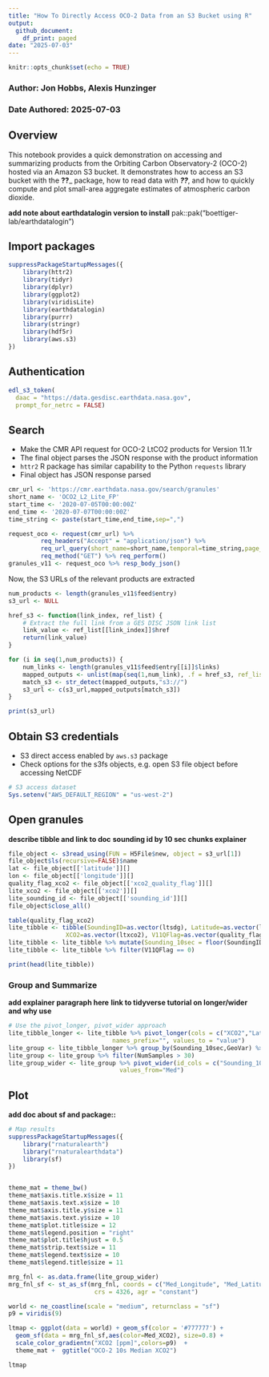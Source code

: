 ```yaml
---
title: "How To Directly Access OCO-2 Data from an S3 Bucket using R"
output:
  github_document:
    df_print: paged
date: "2025-07-03"
---
```


```r
knitr::opts_chunk$set(echo = TRUE)
```

### Author: Jon Hobbs, Alexis Hunzinger
### Date Authored: 2025-07-03

## Overview
This notebook provides a quick demonstration on accessing and summarizing products from the Orbiting Carbon Observatory-2 (OCO-2) hosted via an Amazon S3 bucket. It demonstrates how to access an S3 bucket with the __??___ package, how to read data with ___??___, and how to quickly compute and plot small-area aggregate estimates of atmospheric carbon dioxide.

__add note about earthdatalogin version to install__
pak::pak("boettiger-lab/earthdatalogin")

## Import packages
```r
suppressPackageStartupMessages({ 
    library(httr2)
    library(tidyr)
    library(dplyr)
    library(ggplot2)
    library(viridisLite)
    library(earthdatalogin)
    library(purrr)
    library(stringr)
    library(hdf5r)
    library(aws.s3)
})


```
## Authentication
```r
edl_s3_token(
  daac = "https://data.gesdisc.earthdata.nasa.gov",
  prompt_for_netrc = FALSE)

```
## Search

* Make the CMR API request for OCO-2 LtCO2 products for Version 11.1r
* The final object parses the JSON response with the product information
* `httr2` R package has similar capability to the Python `requests` library
* Final object has JSON response parsed

```r
cmr_url <- 'https://cmr.earthdata.nasa.gov/search/granules'
short_name <- 'OCO2_L2_Lite_FP'
start_time <- '2020-07-05T00:00:00Z'
end_time <- '2020-07-07T00:00:00Z'
time_string <- paste(start_time,end_time,sep=",")

request_oco <- request(cmr_url) %>% 
         req_headers("Accept" = "application/json") %>% 
         req_url_query(short_name=short_name,temporal=time_string,page_size="200",version='11.1r') %>%
         req_method("GET") %>% req_perform()     
granules_v11 <- request_oco %>% resp_body_json()
```

Now, the S3 URLs of the relevant products are extracted 

```r

num_products <- length(granules_v11$feed$entry)
s3_url <- NULL

href_s3 <- function(link_index, ref_list) {
    # Extract the full link from a GES DISC JSON link list
    link_value <- ref_list[[link_index]]$href
    return(link_value)
}

for (i in seq(1,num_products)) {
    num_links <- length(granules_v11$feed$entry[[i]]$links)
    mapped_outputs <- unlist(map(seq(1,num_link), .f = href_s3, ref_list = granules_v11$feed$entry[[1]]$links))
    match_s3 <- str_detect(mapped_outputs,"s3://")
    s3_url <- c(s3_url,mapped_outputs[match_s3])
}

print(s3_url)
```

## Obtain S3 credentials

* S3 direct access enabled by `aws.s3` package
* Check options for the s3fs objects, e.g. open S3 file object before accessing NetCDF

```r
# S3 access dataset
Sys.setenv("AWS_DEFAULT_REGION" = "us-west-2")
```

## Open granules
__describe tibble and link to doc__
__sounding id by 10 sec chunks explainer__

```r
file_object <- s3read_using(FUN = H5File$new, object = s3_url[1])
file_object$ls(recursive=FALSE)$name
lat <- file_object[['latitude']][]
lon <- file_object[['longitude']][]
quality_flag_xco2 <- file_object[['xco2_quality_flag']][]
lite_xco2 <- file_object[['xco2']][]
lite_sounding_id <- file_object[['sounding_id']][]
file_object$close_all()

table(quality_flag_xco2)
lite_tibble <- tibble(SoundingID=as.vector(ltsdg), Latitude=as.vector(lat), Longitude=as.vector(lon),
                XCO2=as.vector(ltxco2), V11QFlag=as.vector(quality_flag_xco2))
lite_tibble <- lite_tibble %>% mutate(Sounding_10sec = floor(SoundingID / 1.0e3))
lite_tibble <- lite_tibble %>% filter(V11QFlag == 0)
```

```r
print(head(lite_tibble))
```

### Group and Summarize
__add explainer paragraph here__
__link to tidyverse tutorial on longer/wider and why use__
```r

# Use the pivot_longer, pivot_wider approach
lite_tibble_longer <- lite_tibble %>% pivot_longer(cols = c("XCO2","Latitude","Longitude"), names_to = "GeoVar",
                             names_prefix="", values_to = "value")
lite_group <- lite_tibble_longer %>% group_by(Sounding_10sec,GeoVar) %>% summarise(Med = median(value,na.rm=TRUE), NumSamples=n()) %>% ungroup()
lite_group <- lite_group %>% filter(NumSamples > 30)
lite_group_wider <- lite_group %>% pivot_wider(id_cols = c("Sounding_10sec"), names_from=c("GeoVar"), names_prefix=c("Med_"), 
                               values_from="Med")

```

## Plot
__add doc about sf and package::__
```r

# Map results
suppressPackageStartupMessages({ 
    library("rnaturalearth")
    library("rnaturalearthdata")
    library(sf)
})


theme_mat = theme_bw() 
theme_mat$axis.title.x$size = 11
theme_mat$axis.text.x$size = 10
theme_mat$axis.title.y$size = 11
theme_mat$axis.text.y$size = 10
theme_mat$plot.title$size = 12
theme_mat$legend.position = "right"
theme_mat$plot.title$hjust = 0.5
theme_mat$strip.text$size = 11
theme_mat$legend.text$size = 10
theme_mat$legend.title$size = 11

mrg_fnl <- as.data.frame(lite_group_wider)
mrg_fnl_sf <- st_as_sf(mrg_fnl, coords = c("Med_Longitude", "Med_Latitude"), 
                        crs = 4326, agr = "constant")

world <- ne_coastline(scale = "medium", returnclass = "sf")
p9 = viridis(9)

ltmap <- ggplot(data = world) + geom_sf(color = '#777777') + 
  geom_sf(data = mrg_fnl_sf,aes(color=Med_XCO2), size=0.8) +
  scale_color_gradientn("XCO2 [ppm]",colors=p9)  + 
  theme_mat +  ggtitle("OCO-2 10s Median XCO2")  

ltmap
```

